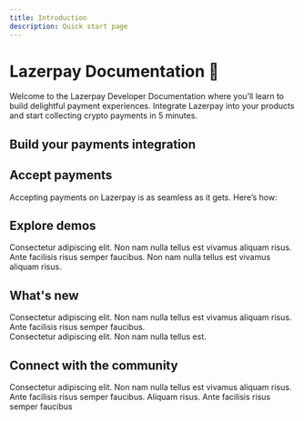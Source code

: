 ```yaml
---
title: Introduction
description: Quick start page
---
```


# Lazerpay Documentation 👋

Welcome to the Lazerpay Developer Documentation where you’ll learn to build delightful payment experiences. Integrate Lazerpay into your products and start collecting crypto payments in 5 minutes.

<Divider className="max-w-100 mb-4" />

## Build your payments integration
<Alert 
    status="success" 
    title="We are live!"
    className="my-2" 
    content='Never call the Lazerpay API directly from your frontend to avoid exposing your secret key on the frontend.'/>
<Alert 
    status="error" 
    title="Omo, e don cast!"
    className="my-2" 
    content='Not sure what happend, but please try again <code>500 INTERNAL SERVER ERROR</code>'/>
<Alert 
    status="warning" 
    title="Secure your requests"
    className="my-2" 
    content='<code>VERIFY_PEER</code>. Ensure your server verifies the <code>TCL SSL</code> SSL connection to Lazerpay.'/>
<Alert 
    status="info" 
    className="my-2" 
    content="It's salary week :)"/>

<QuickLinks />

<Divider className="max-w-100 mt-2 mb-8" />

## Accept payments
Accepting payments on Lazerpay is as seamless as it gets. Here’s how:
<AcceptPayments />

<Divider className="max-w-100 mt-2 mb-8" />

## Explore demos
Consectetur adipiscing elit. Non nam nulla tellus est vivamus aliquam risus. Ante facilisis risus semper faucibus. Non nam nulla tellus est vivamus aliquam risus. 
<ExploreDemo />

<Divider className="max-w-100 mt-2 mb-8" />

## What's new
Consectetur adipiscing elit. Non nam nulla tellus est vivamus aliquam risus. Ante facilisis risus semper faucibus. <br />
Consectetur adipiscing elit. Non nam nulla tellus est.
<WhatsNew />

<Divider className="max-w-100 mt-2 mb-8" />

## Connect with the community
Consectetur adipiscing elit. Non nam nulla tellus est vivamus aliquam risus. Ante facilisis risus semper faucibus. Aliquam risus. Ante facilisis risus semper faucibus
<ConnectCommunity />

<Divider className="max-w-100 mt-2 mb-8" />
